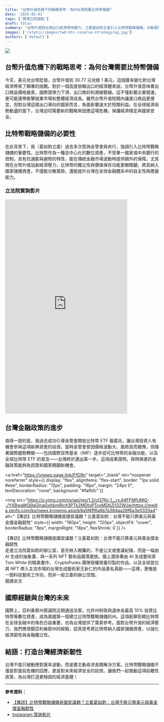 ```yaml
---
title: "台幣升值危機下的戰略思考：為何台灣需要比特幣儲備"
date: '2025-05-01'
tags: ['寶博立院論點']
draft: false
summary: "台幣升值對台灣出口經濟帶來壓力，立委葛如鈞主張引入比特幣戰略儲備，分散風險、提升金融韌性，並借鏡國際經驗，為台灣打造更穩固的經濟基礎。"
images: ['/static/images/twd-btc-reserve-strategy/og.jpg']
authors: ['default']
---
```


![](/static/images/twd-btc-reserve-strategy/og.jpg)

台幣升值危機下的戰略思考：為何台灣需要比特幣儲備
---

今天，美元兌台幣貶值，台幣升值到 30.77 元兌換 1 美元，這個匯率變化對台灣經濟帶來了顯著的挑戰。對於一個高度依賴出口的經濟體來說，台幣升值意味著出口商品價格變貴，國際競爭力下滑，出口商的利潤被壓縮。這不僅影響企業營運，更可能連帶衝擊就業市場和整體經濟成長。雖然台幣升值短期內讓進口商品更便宜，但對台灣這樣出口導向的國家而言，負面影響遠大於短期利益。在全球經濟局勢動盪的當下，台灣迫切需要新的戰略來因應這場危機，保護經濟穩定與國家安全。

## 比特幣戰略儲備的必要性

在此背景下，我（葛如鈞立委）過去多次質詢金管會與央行，強調引入比特幣戰略儲備的重要性。比特幣作為一種去中心化的數位資產，不受單一國家或中央銀行的控制，具有抗通膨與避險的特性，能在傳統金融市場波動時提供額外的保障。尤其現在台幣升值加劇經濟壓力，比特幣的獨立性與價值保存功能更顯關鍵。將其納入國家儲備資產，不僅能分散風險，還能提升台灣在全球金融體系中的自主性與應變能力。

### 立法院質詢影片

<iframe
  src="https://www.instagram.com/reel/DGuKSnuPQuN/embed"
  width="400"
  height="700"
  frameborder="0"
  allowfullscreen
  allow="autoplay; clipboard-write; encrypted-media; picture-in-picture; web-share"
  style={{ maxWidth: "100%" }}
></iframe>

## 台灣金融政策的進步

值得一提的是，我過去成功引導金管會開放比特幣 ETF 複委託，讓台灣投資人有機會參與這項新興資產的投資。當時金管會曾因價格波動大、風險高而猶豫，但隨著國際趨勢轉變——包括國際貨幣基金（IMF）逐步認可比特幣的金融功能，以及全球比特幣 ETF 的普及——台灣終於邁出第一步。這項成果證明，與時俱進的金融政策能夠為民眾和國家開闢新機會。

<a
  href="https://ynews.page.link/FfD9n"
  target="_blank"
  rel="noopener noreferrer"
  style={{
    display: "flex",
    alignItems: "flex-start",
    border: "1px solid #eee",
    borderRadius: "12px",
    padding: "16px",
    margin: "24px 0",
    textDecoration: "none",
    background: "#fafbfc"
  }}
>
  <img
    src="https://s.yimg.com/ny/api/res/1.2/cI376c.1__rxJt4FFMfUMQ--/YXBwaWQ9aGlnaGxhbmRlcjt3PTk2MDtoPTcyMDtjZj13ZWJw/https://media.zenfs.com/ko/news.knowing.asia/b9a5f4ff6a6b7a384aa28f6a3e0320a4"
    alt="【專訪】比特幣戰略儲備是國安議題？立委葛如鈞：台灣不能只靠美元與黃金撐金融韌性"
    style={{
      width: "160px",
      height: "120px",
      objectFit: "cover",
      borderRadius: "8px",
      marginRight: "16px",
      flexShrink: 0
    }}
  />
  <div style={{ flex: 1 }}>
    <div style={{ fontWeight: "bold", fontSize: "1.1em", marginBottom: "8px", color: "#222" }}>
      【專訪】比特幣戰略儲備是國安議題？立委葛如鈞：台灣不能只靠美元與黃金撐金融韌性
    </div>
    <div style={{ color: "#555", fontSize: "0.98em", marginBottom: "8px" }}>
      走進立法院葛如鈞的辦公室，首先映入眼簾的，不是公文或會議紀錄，而是一幅由 AI 生成的抽象畫，與一系列 NFT 藝術品錯落擺放。牆上還掛著由 AI 生成藝術家 Tom White 的精美畫作、 CryptoPunks 團隊授權限量印製的作品，以及全球首位將 NFT 帶入主流市場的台灣生成藝術家王新仁的作品簽名真跡——這裡，更像是一間科技藝術工作坊，而非一般立委的辦公空間。
    </div>
    <div style={{ color: "#0070f3", fontWeight: "bold" }}>閱讀全文</div>
  </div>
</a>

## 國際經驗與台灣的未來

國際上，亞利桑那州眾議院近期通過法案，允許州財政與退休金最高 10% 投資比特幣等數位資產，成為美國第一個建立比特幣戰略儲備的州。這項創舉彰顯比特幣在全球金融中的角色日益重要，也為台灣提供了寶貴參考。面對台幣升值的經濟壓力，我們應借鏡亞利桑那州的經驗，認真思考將比特幣納入國家儲備資產，以強化經濟韌性與金融獨立性。

## 結語：打造台灣經濟新韌性

台灣不能只被動應對匯率波動，而是要主動尋求長期解決方案。比特幣戰略儲備不僅是對當前危機的回應，更是對未來經濟安全的投資。讓我們一起推動這項前瞻性政策，為台灣打造更穩固的經濟基礎！

---

**參考資料：**  
- [【專訪】比特幣戰略儲備是國安議題？立委葛如鈞：台灣不能只靠美元與黃金撐金融韌性](https://ynews.page.link/FfD9n)
- [Instagram 質詢影片](https://www.instagram.com/reel/DGuKSnuPQuN/) 